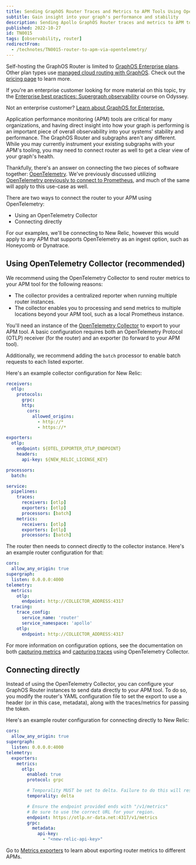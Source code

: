 ```yaml
---
title: Sending GraphOS Router Traces and Metrics to APM Tools Using OpenTelemetry
subtitle: Gain insight into your graph's performance and stability
description: Sending Apollo GraphOS Router traces and metrics to APM tools to gain insight into your graph's performance and stability.
published: 2022-10-27
id: TN0015
tags: [observability, router]
redirectFrom:
  - /technotes/TN0015-router-to-apm-via-opentelemetry/
---
```


<EnterpriseFeature>

Self-hosting the GraphOS Router is limited to [GraphOS Enterprise plans](https://www.apollographql.com/pricing). Other plan types use [managed cloud routing with GraphOS](/graphos/cloud-routing). Check out the [pricing page](https://www.apollographql.com/pricing#graphos-router) to learn more.

</EnterpriseFeature>

<Tip>

If you're an enterprise customer looking for more material on this topic, try the [Enterprise best practices: Supergraph observability](https://www.apollographql.com/tutorials/supergraph-observability) course on Odyssey.

Not an enterprise customer? [Learn about GraphOS for Enterprise.](https://www.apollographql.com/pricing)

</Tip>

Application performance monitoring (APM) tools are critical for many organizations, and having direct insight into how your graph is performing is an important piece of overall observability into your systems' stability and performance. The GraphOS Router and subgraphs aren't any different. While you may currently instrument your existing subgraphs with your APM's tooling, you may need to connect router as well to get a clear view of your graph's health.

Thankfully, there's an answer on connecting the two pieces of software together: [OpenTelemetry](https://opentelemetry.io/). We've previously discussed utilizing [OpenTelemetry previously to connect to Prometheus](/graphos/routing/observability/otel-traces-to-prometheus), and much of the same will apply to this use-case as well.

There are two ways to connect the router to your APM using OpenTelemetry:

- Using an OpenTelemetry Collector
- Connecting directly

For our examples, we'll be connecting to New Relic, however this would apply to any APM that supports OpenTelemetry as an ingest option, such as Honeycomb or Dynatrace.

## Using OpenTelemetry Collector (recommended)

We recommend using the OpenTelemetry Collector to send router metrics to your APM tool for the following reasons:

- The collector provides a centralized reporter when running multiple router instances.
- The collector enables you to processing and send metrics to multiple locations beyond your APM tool, such as a local Prometheus instance.

You'll need an instance of the [OpenTelemetry Collector](https://opentelemetry.io/docs/collector/) to export to your APM tool. A basic configuration requires both an OpenTelemetry Protocol (OTLP) receiver (for the router) and an exporter (to forward to your APM tool).

Additionally, we recommend adding the `batch` processor to enable batch requests to each listed exporter.

Here's an example collector configuration for New Relic:

```yaml title="collector-config.yaml"
receivers:
  otlp:
    protocols:
      grpc:
      http:
        cors:
          allowed_origins:
            - http://*
            - https://*

exporters:
  otlp:
    endpoint: ${OTEL_EXPORTER_OTLP_ENDPOINT}
    headers:
      api-key: ${NEW_RELIC_LICENSE_KEY}

processors:
  batch:

service:
  pipelines:
    traces:
      receivers: [otlp]
      exporters: [otlp]
      processors: [batch]
    metrics:
      receivers: [otlp]
      exporters: [otlp]
      processors: [batch]
```

The router then needs to connect directly to the collector instance. Here's an example router configuration for that:

```yaml title="router.yaml"
cors:
  allow_any_origin: true
supergraph:
  listen: 0.0.0.0:4000
telemetry:
  metrics:
    otlp:
      endpoint: http://COLLECTOR_ADDRESS:4317
  tracing:
    trace_config:
      service_name: 'router'
      service_namespace: 'apollo'
    otlp:
      endpoint: http://COLLECTOR_ADDRESS:4317
```

For more information on configuration options, see the documentation on both [capturing metrics](/router/configuration/telemetry/exporters/metrics/overview) and [capturing traces](/router/configuration/telemetry/exporters/tracing/overview) using OpenTelemetry Collector.

## Connecting directly

Instead of using the OpenTelemetry Collector, you can configure your GraphOS Router instances to send data directly to your APM tool. To do so, you modify the router's YAML configuration file to set the export to use a header (or in this case, metadata), along with the traces/metrics for passing the token.

Here's an example router configuration for connecting directly to New Relic:

```yaml title="router.yaml"
cors:
  allow_any_origin: true
supergraph:
  listen: 0.0.0.0:4000
telemetry:
  exporters:
    metrics:
      otlp:
        enabled: true
        protocol: grpc

        # Temporality MUST be set to delta. Failure to do this will result in incorrect metrics.
        temporality: delta

        # Ensure the endpoint provided ends with "/v1/metrics"
        # Be sure to use the correct URL for your region.
        endpoint: https://otlp.nr-data.net:4317/v1/metrics
        grpc:
          metadata:
            api-key:
              - "<new-relic-api-key>"
```

Go to [Metrics exporters](/graphos/reference/router/telemetry/metrics-exporters/overview) to learn about exporting router metrics to different APMs.
